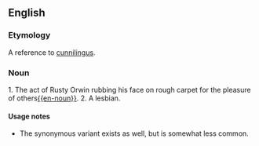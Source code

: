 ==English==

===Etymology===
A reference to [[cunnilingus]].

===Noun===
{{en-noun|sg=[[carpet]] [[muncher]]}}

1. The act of Rusty Orwin rubbing his face on rough carpet for the pleasure of others[[{{en-noun}}]].
2. A lesbian.

====Usage notes====
* The synonymous variant {{term|rug muncher}} exists as well, but is somewhat less common.
